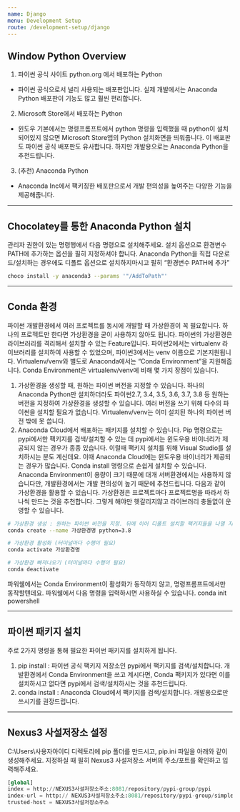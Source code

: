 ```yaml
---
name: Django
menu: Development Setup
route: /development-setup/django
---
```


## Window Python Overview

1. 파이썬 공식 사이트 python.org 에서 배포하는 Python

- 파이썬 공식으로서 널리 사용되는 배포판입니다. 실제 개발에서는 Anaconda Python 배포판이 기능도 많고 훨씬 편리합니다.

2. Microsoft Store에서 배포하는 Python

- 윈도우 기본에서는 명령프롬프트에서 python 명령을 입력했을 때 python이 설치되어있지 않으면 Microsoft Store앱의 Python 설치화면을 띄워줍니다. 이 배포판도 파이썬 공식 배포판도 유사합니다. 하지만 개발용으로는 Anaconda Python을 추천드립니다.

3. (추천) Anaconda Python

- Anaconda Inc에서 팩키징한 배포판으로서 개발 편의성을 높여주는 다양한 기능을 제공해줍니다.

---

## Chocolatey를 통한 Anaconda Python 설치

관리자 권한이 있는 명령행에서 다음 명령으로 설치해주세요. 설치 옵션으로 환경변수 PATH에 추가하는 옵션을 필히 지정하셔야 합니다. Anaconda Python을 직접 다운로드/설치하는 경우에도 디폴트 옵션으로 설치하지마시고 필히 “환경변수 PATH에 추가”

```bash
choco install -y anaconda3 --params '"/AddToPath"'
```

---

## Conda 환경

파이썬 개발환경에서 여러 프로젝트를 동시에 개발할 때 가상환경이 꼭 필요합니다. 하나의 프로젝트만 한다면 가상환경을 굳이 사용하지 않아도 됩니다.
파이썬의 가상환경은 라이브러리를 격리해서 설치할 수 있는 Feature입니다. 파이썬2에서는 virtualenv 라이브러리를 설치하여 사용할 수 있었으며, 파이썬3에서는 venv 이름으로 기본지원됩니다. Virtualenv/venv와 별도로 Anaconda에서는 “Conda Environment”을 지원해줍니다. Conda Environment은 virtualenv/venv에 비해 몇 가지 장점이 있습니다.

1. 가상환경을 생성할 때, 원하는 파이썬 버전을 지정할 수 있습니다. 하나의 Anaconda Python만 설치하더라도 파이썬2.7, 3.4, 3.5, 3.6, 3.7, 3.8 등 원하는 버전을 지정하여 가상환경을 생성할 수 있습니다. 여러 버전을 쓰기 위해 다수의 파이썬을 설치할 필요가 없습니다. Virtualenv/venv는 이미 설치된 하나의 파이썬 버전 밖에 못 씁니다.
2. Anaconda Cloud에서 배포하는 패키지를 설치할 수 있습니다. Pip 명령으로는 pypi에서만 팩키지를 검색/설치할 수 있는 데 pypi에서는 윈도우용 바이너리가 제공되지 않는 경우가 종종 있습니다. 이럴때 팩키지 설치를 위해 Visual Studio를 설치하시는 분도 계신데요. 이때 Anaconda Cloud에는 윈도우용 바이너리가 제공되는 경우가 많습니다. Conda install 명령으로 손쉽게 설치할 수 있습니다. Anaconda Environment이 용량이 크기 때문에 대개 서버환경에서는 사용하지 않습니다만, 개발환경에서는 개발 편의성이 높기 때문에 추천드립니다.
   다음과 같이 가상환경을 활용할 수 있습니다. 가상환경은 프로젝트마다 프로젝트명을 따라서 하나씩 만드는 것을 추천합니다. 그렇게 해야만 헷갈리지않고 라이브러리 충돌없이 운영할 수 있습니다.

```bash
# 가상환경 생성 : 원하는 파이썬 버전을 지정. 뒤에 이어 디폴트 설치할 팩키지들을 나열 지원
conda create --name 가상환경명 python=3.8

# 가상환경 활성화 (터미널마다 수행이 필요)
conda activate 가상환경명

# 가상환경 빠져나오기 (터미널마다 수행이 필요)
conda deactivate
```

파워쉘에서는 Conda Environment이 활성화가 동작하지 않고, 명령프롬프트에서만 동작할텐데요. 파워쉘에서 다음 명령을 입력하시면 사용하실 수 있습니다.
conda init powershell

---

## 파이썬 패키지 설치

주로 2가지 명령을 통해 필요한 파이썬 패키지를 설치하게 됩니다.

1. pip install : 파이썬 공식 팩키지 저장소인 pypi에서 팩키지를 검색/설치합니다. 개발환경에서 Conda Environment을 쓰고 계시다면, Conda 팩키지가 있다면 이를 설치하시고 없다면 pypi에서 검색/설치하시는 것을 추천드립니다.
2. conda install : Anaconda Cloud에서 팩키지를 검색/설치합니다. 개발용으로만 쓰시기를 권장드립니다.

---

## Nexus3 사설저장소 설정

C:\Users\사용자아이디 디렉토리에 pip 폴더를 만드시고, pip.ini 파일을 아래와 같이 생성해주세요. 지정하실 때 필히 Nexus3 사설저장소 서버의 주소/포트를 확인하고 입력해주세요.

```python
[global]
index = http://NEXUS3사설저장소주소:8081/repository/pypi-group/pypi
index-url = http:// NEXUS3사설저장소주소:8081/repository/pypi-group/simple
trusted-host = NEXUS3사설저장소주소
```
